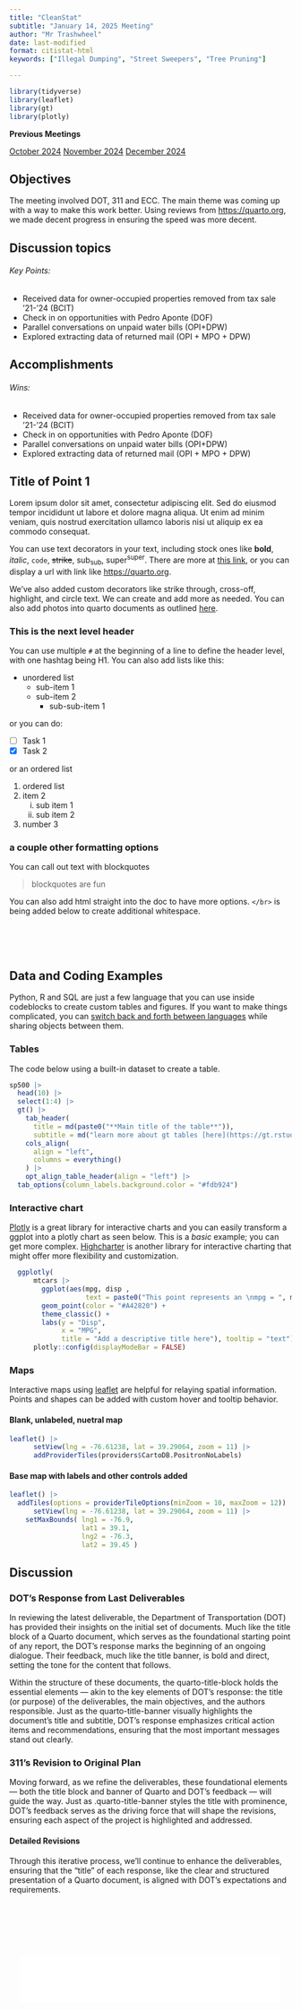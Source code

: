 ```yaml
---
title: "CleanStat"
subtitle: "January 14, 2025 Meeting"
author: "Mr Trashwheel"
date: last-modified
format: citistat-html
keywords: ["Illegal Dumping", "Street Sweepers", "Tree Pruning"]

---
```



```r

library(tidyverse)
library(leaflet)
library(gt)
library(plotly)


```

<div id="right-links">
<div class="previous-meetings-container">
  <strong>Previous Meetings</strong>
</div>
  <a href="#section3">October 2024</a>
  <a href="#section1">November 2024</a>
  <a href="#section2">December 2024</a>
</div>



## Objectives

The meeting involved DOT, 311 and ECC. The main theme was coming up with a way to make this work better. Using reviews from <https://quarto.org>, we made decent progress in ensuring the speed was more decent.



::: {.callout-tip}
## Discussion topics

###### Key Points:
* Received data for owner-occupied properties removed from tax sale '21-'24 (BCIT)
* Check in on opportunities with Pedro Aponte (DOF)
* Parallel conversations on unpaid water bills (OPI+DPW)
* Explored extracting data of returned mail (OPI + MPO + DPW)

:::

::: {.callout-note}
## Accomplishments

###### Wins:
* Received data for owner-occupied properties removed from tax sale '21-'24 (BCIT)
* Check in on opportunities with Pedro Aponte (DOF)
* Parallel conversations on unpaid water bills (OPI+DPW)
* Explored extracting data of returned mail (OPI + MPO + DPW)

:::

## Title of Point 1

Lorem ipsum dolor sit amet, consectetur adipiscing elit. Sed do eiusmod tempor incididunt ut labore et dolore magna aliqua. Ut enim ad minim veniam, quis nostrud exercitation ullamco laboris nisi ut aliquip ex ea commodo consequat.

You can use text decorators in your text, including stock ones like **bold**, *italic*, `code`, ~~strike~~, sub~sub~, super^super^. There are more at [this link](https://quarto.org/docs/visual-editor/options.html), or you can display a url with link like <https://quarto.org>.

We've also added custom decorators like [strike through]{.strike}, [cross-off]{.cross}, [highlight]{.highlight}, and [circle]{.circle} text. We can create and add more as needed. You can also add photos into quarto documents as outlined [here](https://quarto.org/docs/authoring/figures.html).


### This is the next level header

You can use multiple `#` at the beginning of a line to define the header level, with one hashtag being H1. You can also add lists like this:

* unordered list
    + sub-item 1
    + sub-item 2
        - sub-sub-item 1
        
or you can do:

- [ ] Task 1
- [x] Task 2

or an ordered list

1. ordered list
2. item 2
    i.  sub item 1
    ii. sub item 2
3. number 3

### a couple other formatting options

You can call out text with blockquotes

> blockquotes are fun



You can also add html straight into the doc to have more options. `</br>` is being added below to create additional whitespace.

</br></br></br>


## Data and Coding Examples

Python, R and SQL are just a few language that you can use inside codeblocks to create custom tables and figures. If you want to make things complicated, you can [switch back and forth between languages](https://www.r-bloggers.com/2023/01/combining-r-and-python-with-reticulate-and-quarto/) while sharing objects between them.




### Tables

The code below using a built-in dataset to create a table.

```r

sp500 |>
  head(10) |> 
  select(1:4) |> 
  gt() |>
    tab_header(
      title = md(paste0("**Main title of the table**")),
      subtitle = md("learn more about gt tables [here](https://gt.rstudio.com/) and [here](https://posit.co/blog/winners-of-the-2022-table-contest/)")) |> 
    cols_align(
      align = "left",
      columns = everything()
    ) |> 
    opt_align_table_header(align = "left") |> 
  tab_options(column_labels.background.color = "#fdb924")

```


### Interactive chart

[Plotly](https://plotly.com/r/) is a great library for interactive charts and you can easily transform a ggplot into a plotly chart as seen below. This is a *basic* example; you can get more complex. [Highcharter](https://jkunst.com/highcharter/) is another library for interactive charting that might offer more flexibility and customization.

```r
  ggplotly(
      mtcars |> 
        ggplot(aes(mpg, disp ,
                   text = paste0("This point represents an \nmpg = ", mpg, " and a disp = ", disp))) +
        geom_point(color = "#A42820") + 
        theme_classic() +
        labs(y = "Disp",
             x = "MPG", 
             title = "Add a descriptive title here"), tooltip = "text") |>  
      plotly::config(displayModeBar = FALSE)


```


### Maps

Interactive maps using [leaflet](https://rstudio.github.io/leaflet/) are helpful for relaying spatial information. Points and shapes can be added with custom hover and tooltip behavior.

#### Blank, unlabeled, nuetral map
```r
leaflet() |> 
      setView(lng = -76.61238, lat = 39.29064, zoom = 11) |> 
      addProviderTiles(providers$CartoDB.PositronNoLabels)
```



#### Base map with labels and other controls added

```r
leaflet() |> 
  addTiles(options = providerTileOptions(minZoom = 10, maxZoom = 12)) |> 
      setView(lng = -76.61238, lat = 39.29064, zoom = 11) |> 
    setMaxBounds( lng1 = -76.9,
                  lat1 = 39.1,
                  lng2 = -76.3,
                  lat2 = 39.45 )
```


## Discussion

### DOT's Response from Last Deliverables

In reviewing the latest deliverable, the Department of Transportation (DOT) has provided their insights on the initial set of documents. Much like the title block of a Quarto document, which serves as the foundational starting point of any report, the DOT’s response marks the beginning of an ongoing dialogue. Their feedback, much like the title banner, is bold and direct, setting the tone for the content that follows.

Within the structure of these documents, the quarto-title-block holds the essential elements — akin to the key elements of DOT’s response: the title (or purpose) of the deliverables, the main objectives, and the authors responsible. Just as the quarto-title-banner visually highlights the document’s title and subtitle, DOT’s response emphasizes critical action items and recommendations, ensuring that the most important messages stand out clearly.

### 311's Revision to Original Plan

Moving forward, as we refine the deliverables, these foundational elements — both the title block and banner of Quarto and DOT’s feedback — will guide the way. Just as .quarto-title-banner styles the title with prominence, DOT's feedback serves as the driving force that will shape the revisions, ensuring each aspect of the project is highlighted and addressed.

#### Detailed Revisions
Through this iterative process, we’ll continue to enhance the deliverables, ensuring that the "title" of each response, like the clear and structured presentation of a Quarto document, is aligned with DOT’s expectations and requirements.


<div style="height: 75px;"></div>  <!-- Custom spacer with inline style -->

<footer>
  <div style="font: 'Arial', sans-serif; font-size: 16px; padding: 10px; background-color: white; color: white; text-align: center; margin: 20px 20px 3px 20px ;">
     ®2025. All Rights Reserved.
    Made with ❤️ by OPI
  </div>
</footer>



